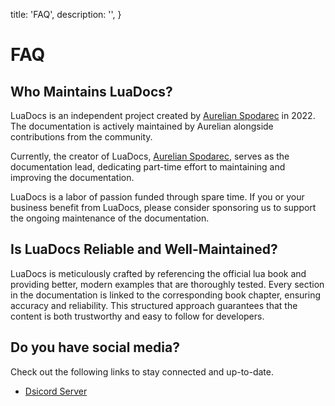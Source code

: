   title: 'FAQ',
  description: '',
}

# FAQ

## Who Maintains LuaDocs?

LuaDocs is an independent project created by [Aurelian Spodarec](https://www.aurelianspodarec.co.uk/) in 2022. The documentation is actively maintained by Aurelian alongside contributions from the community.

Currently, the creator of LuaDocs, [Aurelian Spodarec](https://www.aurelianspodarec.co.uk/), serves as the documentation lead, dedicating part-time effort to maintaining and improving the documentation.

LuaDocs is a labor of passion funded through spare time. If you or your business benefit from LuaDocs, please consider sponsoring us to support the ongoing maintenance of the documentation.

## Is LuaDocs Reliable and Well-Maintained?

LuaDocs is meticulously crafted by referencing the official lua book and providing better, modern examples that are thoroughly tested. Every section in the documentation is linked to the corresponding book chapter, ensuring accuracy and reliability. This structured approach guarantees that the content is both trustworthy and easy to follow for developers.

## Do you have social media? 

Check out the following links to stay connected and up-to-date.

- [Dsicord Server](https://discord.gg/Jp2HFx3KTH)  
